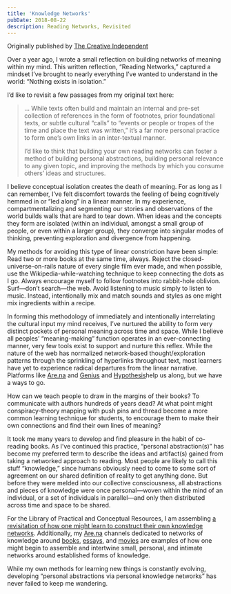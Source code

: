 ```yaml
---
title: 'Knowledge Networks'
pubDate: 2018-08-22
description: Reading Networks, Revisited
---
```


Originally published by [The Creative Independent](https://thecreativeindependent.com/people/on-building-knowledge-networks-through-wandering/)

Over a year ago, I wrote a small reflection on building networks of meaning within my mind. This written reflection, “Reading Networks,” captured a mindset I’ve brought to nearly everything I’ve wanted to understand in the world: “Nothing exists in isolation.”

I’d like to revisit a few passages from my original text here:
> … While texts often build and maintain an internal and pre-set collection of references in the form of footnotes, prior foundational texts, or subtle cultural “calls” to “events or people or tropes of the time and place the text was written,” it’s a far more personal practice to form one’s own links in an inter-textual manner.
>
> I’d like to think that building your own reading networks can foster a method of building personal abstractions, building personal relevance to any given topic, and improving the methods by which you consume others’ ideas and structures.


I believe conceptual isolation creates the death of meaning. For as long as I can remember, I’ve felt discomfort towards the feeling of being cognitively hemmed in or “led along” in a linear manner. In my experience, compartmentalizing and segmenting our stories and observations of the world builds walls that are hard to tear down. When ideas and the concepts they form are isolated (within an individual, amongst a small group of people, or even within a larger group), they converge into singular modes of thinking, preventing exploration and divergence from happening.

My methods for avoiding this type of linear constriction have been simple: Read two or more books at the same time, always. Reject the closed-universe-on-rails nature of every single film ever made, and when possible, use the Wikipedia-while-watching technique to keep connecting the dots as I go. Always encourage myself to follow footnotes into rabbit-hole oblivion. Surf—don’t search—the web. Avoid listening to music simply to listen to music. Instead, intentionally mix and match sounds and styles as one might mix ingredients within a recipe.

In forming this methodology of immediately and intentionally interrelating the cultural input my mind receives, I’ve nurtured the ability to form very distinct pockets of personal meaning across time and space. While I believe all peoples’ “meaning-making” function operates in an ever-connecting manner, very few tools exist to support and nurture this reflex. While the nature of the web has normalized network-based thought/exploration patterns through the sprinkling of hyperlinks throughout text, most learners have yet to experience radical departures from the linear narrative. Platforms like [Are.na](https://www.are.na/) and [Genius](https://genius.com/) and [Hypothesis](https://hypothes.is/)help us along, but we have a ways to go.

How can we teach people to draw in the margins of their books? To communicate with authors hundreds of years dead? At what point might conspiracy-theory mapping with push pins and thread become a more common learning technique for students, to encourage them to make their own connections and find their own lines of meaning?

It took me many years to develop and find pleasure in the habit of co-reading books. As I’ve continued this practice, “personal abstraction(s)” has become my preferred term to describe the ideas and artifact(s) gained from taking a networked approach to reading. Most people are likely to call this stuff “knowledge,” since humans obviously need to come to some sort of agreement on our shared definition of reality to get anything done. But before they were melded into our collective consciousness, all abstractions and pieces of knowledge were once personal—woven within the mind of an individual, or a set of individuals in parallel—and only then distributed across time and space to be shared.

For the Library of Practical and Conceptual Resources, I am assembling [a revisitation of how one might learn to construct their own knowledge networks](https://www.are.na/the-creative-independent-1522276020/on-building-knowledge-networks). Additionally, my [Are.na](http://Are.na) channels dedicated to networks of knowledge around [books](https://www.are.na/edouard-u/reading-networks), [essays](https://www.are.na/edouard-u/essay-networks-2018), and [movies](https://www.are.na/edouard-u/cinema-networks) are examples of how one might begin to assemble and intertwine small, personal, and intimate networks around established forms of knowledge.

While my own methods for learning new things is constantly evolving, developing “personal abstractions via personal knowledge networks” has never failed to keep me wandering.